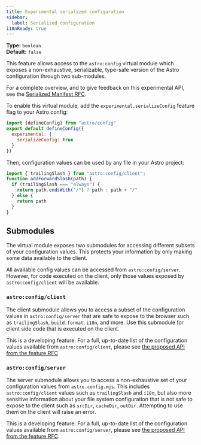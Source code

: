 ```yaml
---
title: Experimental serialized configuration
sidebar:
  label: Serialized configuration
i18nReady: true
---
```



<p>

  **Type:** `boolean`<br />
  **Default:** `false`<br />

  <Since v="5.2.0" />
</p>

This feature allows access to the `astro:config` virtual module which exposes a non-exhaustive, serializable, type-safe version of the Astro configuration through two sub-modules.

For a complete overview, and to give feedback on this experimental API, see the [Serialized Manifest RFC](https://github.com/withastro/roadmap/blob/feat/serialised-config/proposals/0051-serialized-manifest.md).

To enable this virtual module, add the `experimental.serializeConfig` feature flag to your Astro config:

```js title="astro.config.mjs" ins={3-5}
import {defineConfig} from "astro/config"
export default defineConfig({
  experimental: {
    serializeConfig: true
  }
})
```

Then, configuration values can be used by any file in your Astro project:
```js title="src/utils.js" ins={1}
import { trailingSlash } from "astro:config/client";
function addForwardSlash(path) {
  if (trailingSlash === "always") {
    return path.endsWith("/") ? path : path + "/"
  } else {
    return path
  }
}
```
## Submodules

The virtual module exposes two submodules for accessing different subsets of your configuration values. This protects your information by only making some data available to the client.

All available config values can be accessed from `astro:config/server`. However, for code executed on the client, only those values exposed by `astro:config/client` will be available.

### `astro:config/client`

The client submodule allows you to access a subset of the configuration values in `astro:config/server` that are safe to expose to the browser such as `trailingSlash`, `build.format`, `i18n`, and more. Use this submodule for client side code that is executed on the client.

This is a developing feature. For a full, up-to-date list of the configuration values available from `astro:config/client`, please see [the proposed API from the feature RFC](https://github.com/withastro/roadmap/blob/feat/serialised-config/proposals/0051-serialized-manifest.md#astroconfigclient)

### `astro:config/server`

The server submodule allows you to access a non-exhaustive set of your configuration values from `astro.config.mjs`. This includes `astro:config/client` values such as `trailingSlash` and `i18n`, but also more sensitive information about your file system configuration that is not safe to expose to the client such as `srcDir`, `cacheDir`, `outDir`. Attempting to use them on the client will raise an error.

This is a developing feature. For a full, up-to-date list of the configuration values available from `astro:config/server`, please see [the proposed API from the feature RFC](https://github.com/withastro/roadmap/blob/feat/serialised-config/proposals/0051-serialized-manifest.md#astroconfigserver).
